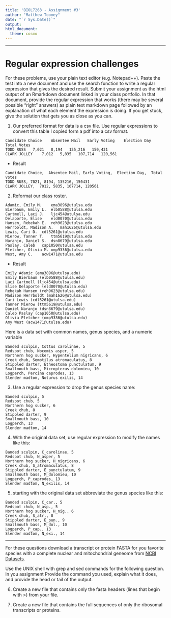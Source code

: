 ```yaml
---
title: 'BIOL7263 - Assignment #3'
author: "Matthew Toomey"
date: "`r Sys.Date()`"
output: 
html_document:
  theme: cosmo
---
```

___

# Regular expression challenges 

For these problems, use your plain text editor (e.g. Notepad++). Paste the test into a new document and use the search function to write a regular expression that gives the desired result. Submit your assignment as the html output of an Rmarkdown document linked in your class portfolio. In that document, provide the regular expression that works (there may be several possible "right" answers) as plain text markdown page followed by an explanation of what each element the expression is doing. If you get stuck, give the solution that gets you as close as you can.

1. Our preferred format for data is a csv file. Use regular expressions to convert this table I copied form a pdf into a csv format. 

```
Candidate Choice	Absentee Mail	Early Voting	Election Day	Total Votes
TODD RUSS	7,021	8,194	135,216   150,431
CLARK JOLLEY	7,012	5,835	107,714   120,561
```
  - Result  

```
Candidate Choice,  Absentee Mail, Early Voting,  Election Day,  Total Votes
TODD RUSS, 7021, 8194, 135216, 150431
CLARK JOLLEY,  7012, 5835, 107714, 120561
```

2. Reformat our class roster. 
```
Adamic, Emily M.	ema3896@utulsa.edu
Bierbaum, Emily L.	elb0588@utulsa.edu
Cartmell, Laci J.	ljc454@utulsa.edu
Delaporte, Elise	eld0070@utulsa.edu
Hansen, Rebekah E.	reh9623@utulsa.edu
Herrboldt, Madison A.	mah1626@utulsa.edu
Lewis, Cari D.	cdl5261@utulsa.edu
Mierow, Tanner T.	ttm5619@utulsa.edu
Naranjo, Daniel S.	dsn8679@utulsa.edu
Paslay, Caleb	cap1050@utulsa.edu
Pletcher, Olivia M.	omp9336@utulsa.edu
West, Amy C.	acw1471@utulsa.edu
```

  - Result
  
```
Emily Adamic (ema3896@utulsa.edu)
Emily Bierbaum (elb0588@utulsa.edu)
Laci Cartmell (ljc454@utulsa.edu)
Elise Delaporte (eld0070@utulsa.edu)
Rebekah Hansen (reh9623@utulsa.edu)
Madison Herrboldt (mah1626@utulsa.edu)
Cari Lewis (cdl5261@utulsa.edu)
Tanner Mierow (ttm5619@utulsa.edu)
Daniel Naranjo (dsn8679@utulsa.edu)
Caleb Paslay (cap1050@utulsa.edu)
Olivia Pletcher (omp9336@utulsa.edu)
Amy West (acw1471@utulsa.edu)
```

Here is a data set with common names, genus species, and a numeric variable 
```
Banded sculpin, Cottus carolinae, 5
Redspot chub, Nocomis asper, 5
Northern hog sucker, Hypentelium nigricans, 6
Creek chub, Semotilus atromaculatus, 8
Stippled darter, Etheostoma punctulatum, 9
Smallmouth bass, Micropterus dolomieu, 10
Logperch, Percina caprodes, 13
Slender madtom, Noturus exilis, 14
```

3. Use a regular expression to drop the genus species name:
```
Banded sculpin, 5
Redspot chub, 5
Northern hog sucker, 6
Creek chub, 8
Stippled darter, 9
Smallmouth bass, 10
Logperch, 13
Slender madtom, 14
```


4. With the original data set, use regular expression to modify the names like this:
  
```
Banded sculpin, C_carolinae, 5
Redspot chub, N_asper, 5
Northern hog sucker, H_nigricans, 6
Creek chub, S_atromaculatus, 8
Stippled darter, E_punctulatum, 9
Smallmouth bass, M_dolomieu, 10
Logperch, P_caprodes, 13
Slender madtom, N_exilis, 14
```

5. starting with the original data set abbreviate the genus species like this:

```
Banded sculpin, C_car., 5
Redspot chub, N_asp., 5
Northern hog sucker, H_nig., 6
Creek chub, S_atr., 8
Stippled darter, E_pun., 9
Smallmouth bass, M_dol., 10
Logperch, P_cap., 13
Slender madtom, N_exi., 14
```
___

For these questions download a transcript or protein FASTA for you favorite species with a complete nuclear and mitochondrial geneome from [NCBI Datasets](https://www.ncbi.nlm.nih.gov/datasets/). 

Use the UNIX shell with grep and sed commands for the following question. In you assignment Provide the command you used, explain what it does, and provide the head or tail of the output. 

6. Create a new file that contains only the fasta headers (lines that begin with >) from your file. 

7. Create a new file that contains the full sequences of only the ribosomal transcripts or proteins.  




  
  
    


 